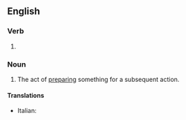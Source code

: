 ==English==

===Verb===
{{head|en|verb form}}

# {{present participle of|precondition|lang=en|nocat=1}}

===Noun===
{{en-noun|~}}

# The act of [[prepare|preparing]] something for a subsequent action.

====Translations====
{{trans-top|preparing something for a subsequent action}}
* Italian: {{t|it|precondizionamento|m}}
{{trans-mid}}
{{trans-bottom}}